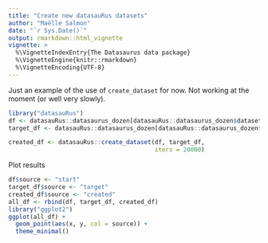 ```yaml
---
title: "Create new datasauRus datasets"
author: "Maëlle Salmon"
date: "`r Sys.Date()`"
output: rmarkdown::html_vignette
vignette: >
  %\VignetteIndexEntry{The Datasaurus data package}
  %\VignetteEngine{knitr::rmarkdown}
  %\VignetteEncoding{UTF-8}
---
```


Just an example of the use of `create_dataset` for now. Not working at the moment (or well very slowly).

```r
library("datasauRus")
df <- datasauRus::datasaurus_dozen[datasauRus::datasaurus_dozen$dataset == "star",]
target_df <- datasauRus::datasaurus_dozen[datasauRus::datasaurus_dozen$dataset == "dino",]

created_df <- datasauRus::create_dataset(df, target_df,
                                         iters = 20000)

```

Plot results

```r
df$source <- "start"
target_df$source <- "target"
created_df$source <- "created"
all_df <- rbind(df, target_df, created_df)
library("ggplot2")
ggplot(all_df) +
  geom_point(aes(x, y, col = source)) +
  theme_minimal()

```
